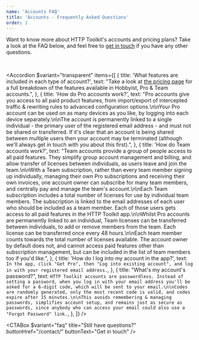 ```yaml
---
name: 'Accounts FAQ'
title: 'Accounts - Frequently Asked Questions'
order: 1
---
```


Want to know more about HTTP Toolkit's accounts and pricing plans? Take a look at the FAQ below, and feel free to [get in touch](/contact/) if you have any other questions.

<br />

<Accordion
  $variant="transparent"
  items={[
    {
      title: 'What features are included in each type of account?',
      text: "Take a look at [the pricing page](/pricing/) for a full breakdown of the features available in Hobbyist, Pro & Team accounts.",
    },
    {
      title: 'How do Pro accounts work?',
      text: "Pro accounts give you access to all paid product features, from import/export of intercepted traffic & rewriting rules to advanced configuration options.\n\nYour Pro account can be used on as many devices as you like, by logging into each device separately.\n\nThe account is permanently linked to a single individual - the primary user of the registered email address - and must not be shared or transferred. If it's clear that an account is being shared between multiple users then your account may be terminated (although we'll always get in touch with you about this first).",
    },
    {
      title: 'How do Team accounts work?',
      text: "Team accounts provide a group of people access to all paid features. They simplify group account management and billing, and allow transfer of licenses between individuals, as users leave and join the team.\n\nWith a Team subscription, rather than every team member signing up individually, managing their own Pro subscriptions and receiving their own invoices, one account owner can subscribe for many team members, and centrally pay and manage the team's account.\n\nEach Team subscription includes a total number of licenses for use by individual team members. The subscription is linked to the email addresses of each user who should be included as a team member. Each of those users gets access to all paid features in the HTTP Toolkit app.\n\nWhilst Pro accounts are permanently linked to an individual, Team licenses can be transferred between individuals, to add or remove members from the team. Each license can be transferred once every 48 hours.\n\nEach team member counts towards the total number of licenses available. The account owner by default does not, and cannot access paid features other than subscription management, but can be included in the list of team members too if you'd like.",
    },
    {
      title: 'How do I log into my account in the app?',
      text: `In the app, click "Get Pro", then "Log into existing account", and log in with your registered email address.`,
    },
    {
      title: "What's my account's password?",
      text: `HTTP Toolkit accounts are passwordless. Instead of setting a password, when you log in with your email address you'll be asked for a 6-digit code, which will be sent to your email.\n\nCodes are randomly generated, only the most recent code is valid, and codes expire after 15 minutes.\n\nThis avoids remembering & managing passwords, simplifies account setup, and remains just as secure as passwords, since anybody who can access your email could also use a "Forgot Password" link.`,
    },
  ]}
/>

<CTABox
  $variant="faq"
  title="Still have questions?"
  buttonHref="/contact/"
  buttonText="Get in touch"
/>
